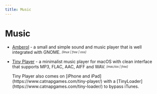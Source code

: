 ```yaml
---
title: Music
---
```



# Music

- [Amberol](https://gitlab.gnome.org/ebassi/amberol) - a small and simple sound and music player that is well integrated with GNOME. <sub><sup>*[linux | free | oss]*</sup></sub>

- [Tiny Player](https://www.catnapgames.com/tiny-player-for-mac/) - a minimalist music player for macOS with clean interface that supports MP3, FLAC, AAC, AIFF and WAV. <sub><sup>*[mac/ios | free]*</sup></sub>

  <Callout>
    Tiny Player also comes on [iPhone and iPad](https://www.catnapgames.com/tiny-player/) with a [TinyLoader](https://www.catnapgames.com/tiny-loader/) to bypass iTunes.
  </Callout>
